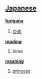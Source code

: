 == [[Japanese]] ==                                          

'''[[furigana]]'''
# [[ひめ]]

'''[[reading]]'''
# hime

'''[[meaning]]'''
# [[princess]]